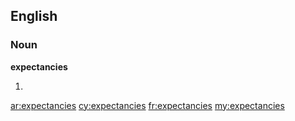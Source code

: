 ==English==

===Noun===
'''expectancies'''

# {{plural of|[[expectancy]]}}

[[ar:expectancies]]
[[cy:expectancies]]
[[fr:expectancies]]
[[my:expectancies]]